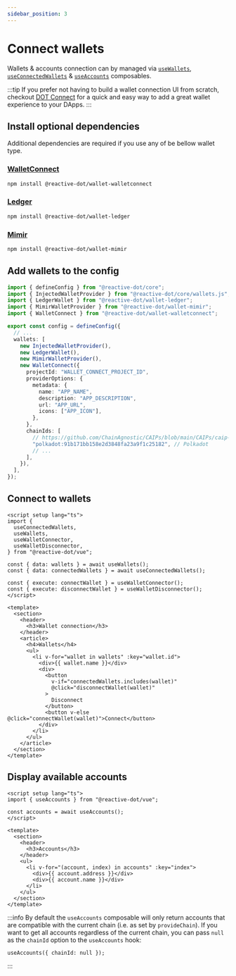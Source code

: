 ```yaml
---
sidebar_position: 3
---
```



# Connect wallets

Wallets & accounts connection can by managed via [`useWallets`](/vue/api/vue/functions/useWallets), [`useConnectedWallets`](/vue/api/vue/functions/useConnectedWallets) & [`useAccounts`](/vue/api/vue/functions/useAccounts) composables.

:::tip
If you prefer not having to build a wallet connection UI from scratch, checkout [DOT Connect](https://dotconnect.dev/) for a quick and easy way to add a great wallet experience to your DApps.
:::

## Install optional dependencies

Additional dependencies are required if you use any of be bellow wallet type.

### [WalletConnect](https://walletconnect.com/)

```bash npm2yarn
npm install @reactive-dot/wallet-walletconnect
```

### [Ledger](https://www.ledger.com/)

```bash npm2yarn
npm install @reactive-dot/wallet-ledger
```

### [Mimir](https://mimir.global/)

```bash npm2yarn
npm install @reactive-dot/wallet-mimir
```

## Add wallets to the config

```ts title="config.ts"
import { defineConfig } from "@reactive-dot/core";
import { InjectedWalletProvider } from "@reactive-dot/core/wallets.js";
import { LedgerWallet } from "@reactive-dot/wallet-ledger";
import { MimirWalletProvider } from "@reactive-dot/wallet-mimir";
import { WalletConnect } from "@reactive-dot/wallet-walletconnect";

export const config = defineConfig({
  // ...
  wallets: [
    new InjectedWalletProvider(),
    new LedgerWallet(),
    new MimirWalletProvider(),
    new WalletConnect({
      projectId: "WALLET_CONNECT_PROJECT_ID",
      providerOptions: {
        metadata: {
          name: "APP_NAME",
          description: "APP_DESCRIPTION",
          url: "APP_URL",
          icons: ["APP_ICON"],
        },
      },
      chainIds: [
        // https://github.com/ChainAgnostic/CAIPs/blob/main/CAIPs/caip-13.md
        "polkadot:91b171bb158e2d3848fa23a9f1c25182", // Polkadot
        // ...
      ],
    }),
  ],
});
```

## Connect to wallets

```vue title="wallets.tsx"
<script setup lang="ts">
import {
  useConnectedWallets,
  useWallets,
  useWalletConnector,
  useWalletDisconnector,
} from "@reactive-dot/vue";

const { data: wallets } = await useWallets();
const { data: connectedWallets } = await useConnectedWallets();

const { execute: connectWallet } = useWalletConnector();
const { execute: disconnectWallet } = useWalletDisconnector();
</script>

<template>
  <section>
    <header>
      <h3>Wallet connection</h3>
    </header>
    <article>
      <h4>Wallets</h4>
      <ul>
        <li v-for="wallet in wallets" :key="wallet.id">
          <div>{{ wallet.name }}</div>
          <div>
            <button
              v-if="connectedWallets.includes(wallet)"
              @click="disconnectWallet(wallet)"
            >
              Disconnect
            </button>
            <button v-else @click="connectWallet(wallet)">Connect</button>
          </div>
        </li>
      </ul>
    </article>
  </section>
</template>
```

## Display available accounts

```vue title="accounts.tsx"
<script setup lang="ts">
import { useAccounts } from "@reactive-dot/vue";

const accounts = await useAccounts();
</script>

<template>
  <section>
    <header>
      <h3>Accounts</h3>
    </header>
    <ul>
      <li v-for="(account, index) in accounts" :key="index">
        <div>{{ account.address }}</div>
        <div>{{ account.name }}</div>
      </li>
    </ul>
  </section>
</template>
```

:::info
By default the `useAccounts` composable will only return accounts that are compatible with the current chain (i.e. as set by `provideChain`).
If you want to get all accounts regardless of the current chain, you can pass `null` as the `chainId` option to the `useAccounts` hook:

```tsx
useAccounts({ chainId: null });
```

:::
